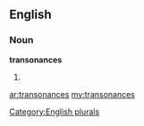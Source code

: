 ==English==

===Noun===
'''transonances'''

# {{plural of|[[transonance]]}}

[[Category:English plurals]]

[[ar:transonances]]
[[my:transonances]]